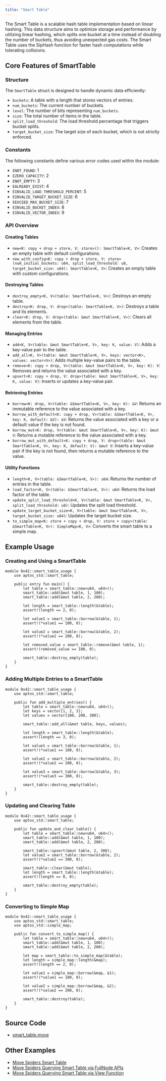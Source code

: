 ```yaml
---
title: "Smart Table"
---
```


The Smart Table is a scalable hash table implementation based on linear hashing.
This data structure aims to optimize storage and performance by utilizing linear hashing, which splits one bucket at a time instead of doubling the number of buckets, thus avoiding unexpected gas costs.
The Smart Table uses the SipHash function for faster hash computations while tolerating collisions.

## Core Features of SmartTable

### Structure

The `SmartTable` struct is designed to handle dynamic data efficiently:

- `buckets`: A table with a length that stores vectors of entries.
- `num_buckets`: The current number of buckets.
- `level`: The number of bits representing `num_buckets`.
- `size`: The total number of items in the table.
- `split_load_threshold`: The load threshold percentage that triggers bucket splits.
- `target_bucket_size`: The target size of each bucket, which is not strictly enforced.

### Constants

The following constants define various error codes used within the module:

- `ENOT_FOUND`: 1
- `EZERO_CAPACITY`: 2
- `ENOT_EMPTY`: 3
- `EALREADY_EXIST`: 4
- `EINVALID_LOAD_THRESHOLD_PERCENT`: 5
- `EINVALID_TARGET_BUCKET_SIZE`: 6
- `EEXCEED_MAX_BUCKET_SIZE`: 7
- `EINVALID_BUCKET_INDEX`: 8
- `EINVALID_VECTOR_INDEX`: 9

### API Overview

#### Creating Tables

- `new<K: copy + drop + store, V: store>(): SmartTable<K, V>`: Creates an empty table with default configurations.
- `new_with_config<K: copy + drop + store, V: store>(num_initial_buckets: u64, split_load_threshold: u8, target_bucket_size: u64): SmartTable<K, V>`: Creates an empty table with custom configurations.

#### Destroying Tables

- `destroy_empty<K, V>(table: SmartTable<K, V>)`: Destroys an empty table.
- `destroy<K: drop, V: drop>(table: SmartTable<K, V>)`: Destroys a table and its elements.
- `clear<K: drop, V: drop>(table: &mut SmartTable<K, V>)`: Clears all elements from the table.

#### Managing Entries

- `add<K, V>(table: &mut SmartTable<K, V>, key: K, value: V)`: Adds a key-value pair to the table.
- `add_all<K, V>(table: &mut SmartTable<K, V>, keys: vector<K>, values: vector<V>)`: Adds multiple key-value pairs to the table.
- `remove<K: copy + drop, V>(table: &mut SmartTable<K, V>, key: K): V`: Removes and returns the value associated with a key.
- `upsert<K: copy + drop, V: drop>(table: &mut SmartTable<K, V>, key: K, value: V)`: Inserts or updates a key-value pair.

#### Retrieving Entries

- `borrow<K: drop, V>(table: &SmartTable<K, V>, key: K): &V`: Returns an immutable reference to the value associated with a key.
- `borrow_with_default<K: copy + drop, V>(table: &SmartTable<K, V>, key: K, default: &V): &V`: Returns the value associated with a key or a default value if the key is not found.
- `borrow_mut<K: drop, V>(table: &mut SmartTable<K, V>, key: K): &mut V`: Returns a mutable reference to the value associated with a key.
- `borrow_mut_with_default<K: copy + drop, V: drop>(table: &mut SmartTable<K, V>, key: K, default: V): &mut V`: Inserts a key-value pair if the key is not found, then returns a mutable reference to the value.

#### Utility Functions

- `length<K, V>(table: &SmartTable<K, V>): u64`: Returns the number of entries in the table.
- `load_factor<K, V>(table: &SmartTable<K, V>): u64`: Returns the load factor of the table.
- `update_split_load_threshold<K, V>(table: &mut SmartTable<K, V>, split_load_threshold: u8)`: Updates the split load threshold.
- `update_target_bucket_size<K, V>(table: &mut SmartTable<K, V>, target_bucket_size: u64)`: Updates the target bucket size.
- `to_simple_map<K: store + copy + drop, V: store + copy>(table: &SmartTable<K, V>): SimpleMap<K, V>`: Converts the smart table to a simple map.

## Example Usage

### Creating and Using a SmartTable

```move filename="smart_table.move"
module 0x42::smart_table_usage {
    use aptos_std::smart_table;

    public entry fun main() {
        let table = smart_table::new<u64, u64>();
        smart_table::add(&mut table, 1, 100);
        smart_table::add(&mut table, 2, 200);

        let length = smart_table::length(&table);
        assert!(length == 2, 0);

        let value1 = smart_table::borrow(&table, 1);
        assert!(*value1 == 100, 0);

        let value2 = smart_table::borrow(&table, 2);
        assert!(*value2 == 200, 0);

        let removed_value = smart_table::remove(&mut table, 1);
        assert!(removed_value == 100, 0);

        smart_table::destroy_empty(table);
    }
}
```

### Adding Multiple Entries to a SmartTable

```move filename="smart_table.move"
module 0x42::smart_table_usage {
    use aptos_std::smart_table;

    public fun add_multiple_entries() {
        let table = smart_table::new<u64, u64>();
        let keys = vector[1, 2, 3];
        let values = vector[100, 200, 300];

        smart_table::add_all(&mut table, keys, values);

        let length = smart_table::length(&table);
        assert!(length == 3, 0);

        let value1 = smart_table::borrow(&table, 1);
        assert!(*value1 == 100, 0);

        let value2 = smart_table::borrow(&table, 2);
        assert!(*value2 == 200, 0);

        let value3 = smart_table::borrow(&table, 3);
        assert!(*value3 == 300, 0);

        smart_table::destroy_empty(table);
    }
}
```

### Updating and Clearing Table

```move filename="smart_table.move"
module 0x42::smart_table_usage {
    use aptos_std::smart_table;

    public fun update_and_clear_table() {
        let table = smart_table::new<u64, u64>();
        smart_table::add(&mut table, 1, 100);
        smart_table::add(&mut table, 2, 200);

        smart_table::upsert(&mut table, 2, 300);
        let value2 = smart_table::borrow(&table, 2);
        assert!(*value2 == 300, 0);

        smart_table::clear(&mut table);
        let length = smart_table::length(&table);
        assert!(length == 0, 0);

        smart_table::destroy_empty(table);
    }
}
```

### Converting to Simple Map

```move filename="smart_table.move"
module 0x42::smart_table_usage {
    use aptos_std::smart_table;
    use aptos_std::simple_map;

    public fun convert_to_simple_map() {
        let table = smart_table::new<u64, u64>();
        smart_table::add(&mut table, 1, 100);
        smart_table::add(&mut table, 2, 200);

        let map = smart_table::to_simple_map(&table);
        let length = simple_map::length(&map);
        assert!(length == 2, 0);

        let value1 = simple_map::borrow(&map, &1);
        assert!(*value1 == 100, 0);

        let value2 = simple_map::borrow(&map, &2);
        assert!(*value2 == 200, 0);

        smart_table::destroy(table);
    }
}
```

## Source Code

- [smart\_table.move](https://github.com/libra2org/libra2-core/blob/main/aptos-move/framework/aptos-stdlib/sources/data_structures/smart_table.move)

## Other Examples

- [Move Spiders Smart Table](https://movespiders.com/courses/modules/datastructures/lessonId/7)
- [Move Spiders Querying Smart Table via FullNode APIs](https://movespiders.com/courses/modules/datastructures/lessonId/9)
- [Move Spiders Querying Smart Table via View Function](https://movespiders.com/courses/modules/datastructures/lessonId/10)
